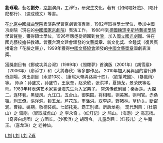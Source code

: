 {{Unreferenced|time=2015-05-18T02:48:08+00:00}}
'''劉琢瑜'''，藝名'''劉夯'''，[[京劇|京劇]]演員，工淨行，研究生文化，著有《如何唱好戲》、（唱什麼都行）、（速成德文）等書。

在[[北京|北京]][[中國戲曲學院|中國戲曲學院]]表演系學習京劇表演專業，1982年取得學士學位，參加中國京劇院（現在的[[中國國家京劇院|中國國家京劇院]]）表演工作。
1988年到[[德國魏瑪李斯特藝術學院|德國魏瑪李斯特藝術學院]]學習[[聲樂|聲樂]]，獲得碩士學位，1996年應邀從德國到[[台灣|台灣]]，加入[[國立國光劇團|國立國光劇團]]。併在國光藝校擔任教師。曾獲台灣文建會頒發的文藝獎章、新文化獎、金鍾獎（復興廣播電台「花臉之聲」），1999年獲得[[中國文藝協會|中國文藝協會]]頒發的[[中國文藝獎章|中國文藝獎章]]國劇表演獎。

獲獎劇目有《鄭成功與台灣》（1999年）《閻羅夢》首演版（2001年）《胡雪巖》（2006年）（廖添丁）和（大將春秋）等多部作品。
2010年加入吳興國的當代傳奇劇場，演出劇目（水滸108）、（康熙大帝與路易十四）、（欲望城國）、（暴風雨）等。
师承：孙盛文，孙盛竹，王泉奎，赵荣欣，张洪祥，夏韵龙，景荣庆等名师。1983年拜表演艺术家袁世海先生为入室弟子。
常演传统剧目：秦香莲。大探二。连环套。黑旋风。九江口。五台山。御果园。将相和。铡美案。铡判官。赤桑镇。刺王僚。洪洋洞。锁五龙。芦花荡。审潘洪。双李逵。野猪林。草桥关。断密涧。曹操。姚期。敬德装疯。七郎托兆。霸王别姬。断后龙袍。
现代剧目：（杜鹃山）之 雷刚。（智取威虎山）之 李永奇 。（红灯记）之 鸠山。（海港）之 高志扬。（奇袭白虎团）之 方团长。(沙家浜) 之 胡司令。
儿童剧目：（红孩儿）之 牛魔王。（喜龙珠）之 老神仙。

{{Taiwan-artist-stub}}
[[Category:台灣男演員|L刘]]
[[Category:京劇演員|L刘]]
[[Category:净行演员|L刘]]
[[Category:劉姓|Z琢]]